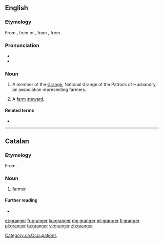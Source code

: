 {{also|Granger}}
==English==

===Etymology===
From {{etyl|xno|en}} {{m|fro|granger}}, from {{etyl|LL.|en}} or {{etyl|ML.|en}} {{m|la|granicārium}}, from {{m|la|granica}}, from {{etyl|la|en}} {{m|la|granum}}.

===Pronunciation===
* {{IPA|/ˈɡɹeɪndʒə(ɹ)/|lang=en}}
* {{rhymes|eɪndʒə(ɹ)|lang=en}}

===Noun===
{{en-noun}}

# {{lb|en|US}} A member of the [[Grange]], National Grange of the Patrons of Husbandry, an association representing farmers.
# {{lb|en|obsolete}} A [[farm]] [[steward]].

====Related terms====
* {{l|en|grange}}

----

==Catalan==

===Etymology===
From {{suffix|granja|er|lang=ca}}.

===Noun===
{{ca-noun|m|f=grangera}}

# [[farmer]]

====Further reading====
* {{R:IEC2}}

[[Category:ca:Occupations]]

[[et:granger]]
[[fr:granger]]
[[ku:granger]]
[[mg:granger]]
[[ml:granger]]
[[fj:granger]]
[[pl:granger]]
[[ta:granger]]
[[vi:granger]]
[[zh:granger]]